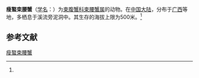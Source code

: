 {{Speciesbox
| name = 瘦螯束腰蟹
| status = 
| status_system = 
| image = 
| genus = Somanniathelphusa
| species = araeochela
| authority = (Naiyanetr et Dai, 1997)<ref name='id12060'>{{cite web| url =http://www.bioinfo.cn/db05/BjdwSpecies.php?action=view&id=12060| title =瘦螯束腰蟹| work =《中国动物物种编目数据库》| publisher =中国科学院微生物研究所| author =中国科学院动物研究所| accessdate =2009-04-28| deadurl =yes| archiveurl =https://web.archive.org/web/20160305093222/http://www.bioinfo.cn/db05/BjdwSpecies.php?action=view&id=12060| archivedate =2016-03-05}}</ref>
}}

'''瘦螯束腰蟹'''（[[学名|学名]]：{{lang|la|''Somanniathelphusa araeochela''}}）为[[束腹蟹科|束腹蟹科]][[束腰蟹属|束腰蟹属]]的动物。在[[中国大陆|中国大陆]]，分布于[[广西|广西]]等地，多栖息于溪流旁泥洞中。其生存的海拔上限为500米。<ref name='id12060'/>

== 参考文献 ==
{{reflist}}

{{Wikispecies|Somanniathelphusa araeochela}}
{{Taxonbar|from=Q14365191}}

[[Category:束腰蟹属|瘦螯束腰蟹]]


{{螃蟹小作品}}